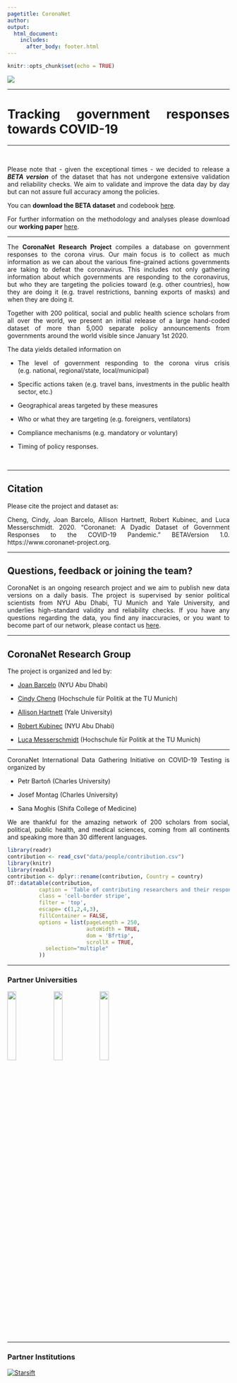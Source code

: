 ```yaml
---
pagetitle: CoronaNet
author: 
output: 
  html_document:
    includes:
      after_body: footer.html
---
```


```r
knitr::opts_chunk$set(echo = TRUE)

```

<!-- ```{js logo-js, echo=FALSE} -->

<!-- $(document).ready(function() { -->
<!--   $('#header').parent().prepend('<div id=\"logo\"><img src=\"img/logo_height.png"\" style=\"position:absolute; top:0; right:0; padding:20px; height:280px\"></div>'); -->
<!--   $('#header').css('margin-right', '270px') -->
<!-- }); -->
<!-- ``` -->


\renewcommand{\topfraction}{.85}
\renewcommand{\bottomfraction}{.7}
\renewcommand{\textfraction}{.15}
\renewcommand{\floatpagefraction}{.66}



![](img/header_wide.png)

<style>
body {
text-align: justify}
</style>

***
# Tracking government responses towards COVID-19 {-}
***

<br>

Please note that - given the exceptional times - we decided to release a ***BETA version*** of the dataset that has not undergone extensive validation and reliability checks. We aim to validate and improve the data day by day but can not assure full accuracy among the policies. 

You can **download the BETA dataset** and codebook [here](https://coronanet-project.org/download).

For further information on the methodology and analyses please download our **working paper** [here](https://coronanet-project.org/working_papers).

*** 

The **CoronaNet Research Project** compiles a database on government responses to the corona virus. Our main focus is to collect as much information as we can about the various fine-grained actions governments are taking to defeat the coronavirus. This includes not only gathering information about which governments are responding to the coronavirus, but who they are targeting the policies toward (e.g. other countries), how they are doing it (e.g. travel restrictions, banning exports of masks) and when they are doing it.

Together with 200 political, social and public health science scholars from all over the world, we present an initial release of a large hand-coded dataset of more than 5,000 separate policy announcements from governments around the world visible since January 1st 2020.

The data yields detailed information on 

* The level of government responding to the corona virus crisis (e.g. national, regional/state, local/municipal) 

* Specific actions taken (e.g. travel bans, investments in the public health sector, etc.)

* Geographical areas targeted by these measures 

* Who or what they are targeting (e.g. foreigners, ventilators)

* Compliance mechanisms (e.g. mandatory or voluntary) 

* Timing of policy responses.

<br>


***

##  Citation {-}

Please cite the project and dataset as:

Cheng, Cindy, Joan Barcelo, Allison Hartnett, Robert Kubinec, and Luca Messerschmidt. 2020. “Coronanet: A Dyadic Dataset of Government Responses to the COVID-19 Pandemic.” BETAVersion 1.0. https://www.coronanet-project.org.



***
##  Questions, feedback or joining the team? {-}

CoronaNet is an ongoing research project and we aim to publish new data versions on a daily basis. The project is supervised by senior political scientists from NYU Abu Dhabi, TU Munich and Yale University, and underlies high-standard validity and reliability checks.
If you have any questions regarding the data, you find any inaccuracies, or you want to become part of our network, please contact us [here](https://forms.gle/2Zc5Rrdq9J43b7NR9).



***
## CoronaNet Research Group {-}


The project is organized and led by:

+ [Joan Barcelo](https://sites.google.com/view/joanbarcelo/home?authuser=1) (NYU Abu Dhabi)

+ [Cindy Cheng](http://cindyyawencheng.com/) (Hochschule für Politik at the TU Munich)

+ [Allison Hartnett](http://www.allisonhartnett.io/) (Yale University)

+ [Robert Kubinec](http://www.robertkubinec.com/#about) (NYU Abu Dhabi)

+ [Luca Messerschmidt ](https://lumesserschmidt.github.io/aboutme/) (Hochschule für Politik at the TU Munich)



***

CoronaNet International Data Gathering Initiative on COVID-19 Testing is organized by

+ Petr Bartoň (Charles University)

+ Josef Montag (Charles University)

+ Sana Moghis (Shifa College of Medicine)



We are thankful for the amazing network of 200 scholars from social, political, public health, and medical sciences, coming from all continents and speaking more than 30 different languages.


```r
library(readr)
contribution <- read_csv("data/people/contribution.csv")
library(knitr)
library(readxl)
contribution <- dplyr::rename(contribution, Country = country)
DT::datatable(contribution,
          caption = 'Table of contributing researchers and their responsible countries',
          class = 'cell-border stripe', 
          filter = 'top',
          escape= c(1,2,4,3),
          fillContainer = FALSE, 
          options = list(pageLength = 250, 
                         autoWidth = TRUE,
                         dom = 'Bfrtip',
                         scrollX = TRUE, 
            selection="multiple"
          ))
```


***
### Partner Universities {-}

<img width="20%" src="img/TUM.jpg"/>
<img width="20%" src="img/TUM.png"/>
<img width="20%" src="img/NYU.png"/>

***
### Partner Institutions {-}
<div style="width:100px; height:75px">
[![Starsift](img/jataware.png)](https://www.jataware.com/)
</div>

